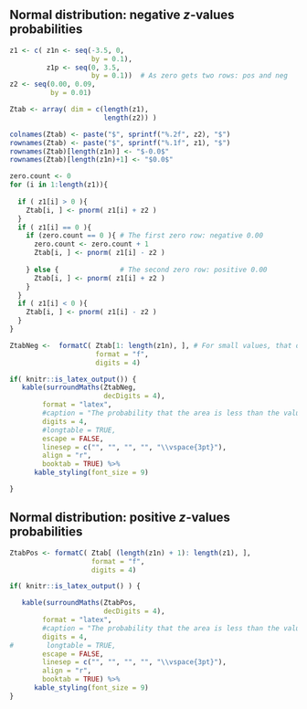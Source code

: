 
## Normal distribution: negative $z$-values probabilities {#ZTablesNEG}


\begin{multicols}{2}

```r
par(mar = c(1.8, 
            0.05, 
            0.05, 
            0.05))
delta <- 0.01
z <- seq(-3.5, 3.5, 
         by = delta)
zy <- dnorm(z)

zval <- -1.385 # Add the last digit 5 so shading works. Really, z = -1.38

plot( zy ~ z,
      lwd = 2,
      type = "l",
      xlab = "",
      ylab = "",
      axes = FALSE)
#axis(side=1, at=-3:3)
axis(side = 1, 
     at = zval, 
     label = expression(italic(z)))
abline(h = 0, 
       lwd = 2)

abline(v = zval, 
       lwd = 2, 
       col = "grey")

xshade <- c(  seq(min(z), 
                  zval, 
                  by =  delta),
              seq(zval, 
                  min(z), 
                  by = -delta) )
yshade <- c( rep(0, length(xshade)/2),
             rev(zy[ z < zval]) )
            
polygon( xshade, 
         yshade, 
         col = plot.colour)

arrows(x0 = -2.5, 
       y0 = max(zy)/2,
       x1 = -1.55, 
       y1 = 0.05, 
       angle = 15,
       length = 0.1)
text(-2.5, max(zy)/2, 
     "Area",
     pos = 3)
```

\columnbreak

\begin{normalsize}\raggedright
The table gives the probability (area) that a $z$-score is \emph{less} than a given value.
For example: the area \emph{less than} $z = -1.38$ is $0.0838$, or $8.38$\%.
\end{normalsize}

\end{multicols}



```r
z1 <- c( z1n <- seq(-3.5, 0, 
                    by = 0.1), 
         z1p <- seq(0, 3.5, 
                    by = 0.1))  # As zero gets two rows: pos and neg
z2 <- seq(0.00, 0.09, 
          by = 0.01)

Ztab <- array( dim = c(length(z1), 
                       length(z2)) )  

colnames(Ztab) <- paste("$", sprintf("%.2f", z2), "$")
rownames(Ztab) <- paste("$", sprintf("%.1f", z1), "$")
rownames(Ztab)[length(z1n)] <- "$-0.0$"
rownames(Ztab)[length(z1n)+1] <- "$0.0$"

zero.count <- 0
for (i in 1:length(z1)){
  
  if ( z1[i] > 0 ){
    Ztab[i, ] <- pnorm( z1[i] + z2 )
  } 
  if ( z1[i] == 0 ){
    if (zero.count == 0 ){ # The first zero row: negative 0.00
      zero.count <- zero.count + 1 
      Ztab[i, ] <- pnorm( z1[i] - z2 )
      
    } else {               # The second zero row: positive 0.00
      Ztab[i, ] <- pnorm( z1[i] + z2 )
    }
  }
  if ( z1[i] < 0 ){
    Ztab[i, ] <- pnorm( z1[i] - z2 )
  }
}

```


```r
ZtabNeg <-  formatC( Ztab[1: length(z1n), ], # For small values, that otherwise end up in sci notation
                     format = "f",
                     digits = 4)   

if( knitr::is_latex_output()) {
   kable(surroundMaths(ZtabNeg,
                       decDigits = 4),
        format = "latex",
        #caption = "The probability that the area is less than the value of $z$ that is looked up",
        digits = 4,
        #longtable = TRUE,
        escape = FALSE,
        linesep = c("", "", "", "", "\\vspace{3pt}"),
        align = "r",
        booktab = TRUE) %>%
      kable_styling(font_size = 9)        

}
```

\begin{normalsize}
For $z = -4$, the probability is $0.00003$. For $z = -5$, the probability is $0.0000003$.
\end{normalsize}




\pagebreak





## Normal distribution: positive $z$-values probabilities  {#ZTablesPOS}

\begin{multicols}{2}

```r
par(mar = c(1.8, 
            0.05, 
            0.05, 
            0.05))
delta <- 0.01
z <- seq(-3.5, 3.5, 
         by = delta)
zy <- dnorm(z)

zval <- 1.875 # Add the last digit 5 so shading works. Really, z = 1.87

plot( zy ~ z,
      lwd = 2,
      type = "l",
      xlab = "",
      ylab = "",
      axes = FALSE)
#axis(side=1, at=-3:3)
axis(side = 1, 
     at = zval, 
     label = expression( italic(z) ) )
abline(h = 0, 
       lwd = 2)

abline(v = zval, 
       lwd = 2, 
       col = "grey")

xshade <- c(  seq(min(z), 
                  zval, 
                  by = delta),
              seq(zval, 
                  min(z), 
                  by = -delta) )
yshade <- c( rep(0, length(xshade)/2),
             rev(zy[ z<zval]) )
            
polygon( xshade, yshade, 
         col = plot.colour)

arrows(-2.5, 
       max(zy)/2,
       0, 
       max(zy)/2, 
       angle = 15,
       length = 0.1)
text(-2.5, max(zy)/2, 
     "Area",
     pos = 3)
```

\columnbreak

\begin{normalsize}\raggedright
The table gives the probability (area) that a $z$-score is \emph{less} than a given value.
For example: the area \textit{less than} $z = 1.87$ is $0.9693$, or $96.93$\%.
\end{normalsize}

\end{multicols}




```r
ZtabPos <- formatC( Ztab[ (length(z1n) + 1): length(z1), ],
                    format = "f",
                    digits = 4)

if( knitr::is_latex_output() ) {

   kable(surroundMaths(ZtabPos,
                       decDigits = 4),
        format = "latex",
        #caption = "The probability that the area is less than the value of $z$ that is looked up",
        digits = 4,
#        longtable = TRUE,
        escape = FALSE,
        linesep = c("", "", "", "", "\\vspace{3pt}"),
        align = "r",
        booktab = TRUE) %>%
      kable_styling(font_size = 9)
}
```

\begin{normalsize}
For $z = 4$, the probability is $0.99997$. 
For $z = 5$, the probability is $0.9999997$.
\end{normalsize}



